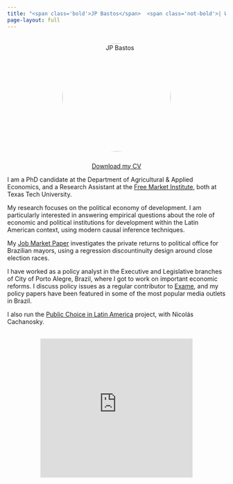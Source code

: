 ```yaml
---
title: "<span class='bold'>JP Bastos</span>  <span class='not-bold'>| Welcome</span>"
page-layout: full
---
```


<div style="text-align: center; margin-top: 30px; margin-bottom: 25px;">
  <img src="images/JP Headshot.png" alt="JP Bastos" style="width: 250px; border-radius: 50%;">
</div>

<div style="text-align: center; margin-top: 30px; margin-top: 20px;">
  <a href="../files/Job_Market_CV___JP_Bastos.pdf" class="btn btn-primary" role="button" download>Download my CV</a>
</div>

I am a PhD candidate at the Department of Agricultural & Applied Economics, and a Research Assistant at the [Free Market Institute](https://www.depts.ttu.edu/freemarketinstitute/), both at Texas Tech University.  

My research focuses on the political economy of development. I am particularly interested in answering empirical questions about the role of economic and political institutions for development within the Latin American context, using modern causal inference techniques.

My [Job Market Paper]("../files/research/Job Market Paper - JP Bastos.pdf") investigates the private returns to political office for Brazilian mayors, using a regression discountinuity design around close election races. 

I have worked as a policy analyst in the Executive and Legislative branches of City of Porto Alegre, Brazil, where I got to work on important economic reforms. I discuss policy issues as a regular contributor to [Exame](https://exame.com/autor/joao-pedro-bastos/), and my policy papers have been featured in some of the most popular media outlets in Brazil.

I also run the [Public Choice in Latin America](https://publicchoicelatinamerica.substack.com/) project, with Nicolás Cachanosky.

<div style="text-align: center; margin: 30px 0;">
  <iframe src="https://publicchoicelatinamerica.substack.com/embed" width="350" height="320" style="border:1px solid #EEE; background:white;" frameborder="0" scrolling="no"></iframe>
</div>